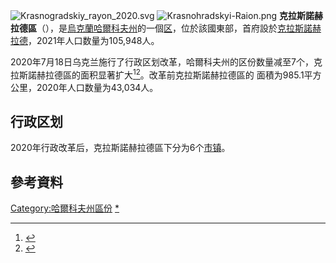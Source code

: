 [[File:Krasnogradskiy_rayon_2020.svg|thumb]]
[[Image:Krasnohradskyi-Raion.png|thumb]]
'''克拉斯諾赫拉德區'''（{{lang-uk|Красноградський район}}），是[[烏克蘭|烏克蘭]][[哈爾科夫州|哈爾科夫州]]的一個[[区_(乌克兰)|区]]，位於該國東部，首府設於[[克拉斯諾赫拉德|克拉斯諾赫拉德]]，2021年人口数量为105,948人。

2020年7月18日乌克兰施行了行政区划改革，哈爾科夫州的区份数量减至7个，克拉斯諾赫拉德區的面积显著扩大<ref>{{Cite news |date=2020-07-18 |script-title=uk:Про утворення та ліквідацію районів. Постанова Верховної Ради України № 807-ІХ. |language=uk |url=http://www.golos.com.ua/article/333466 |access-date=2020-10-03 |work=Голос України |archive-date=2021-07-09 |archive-url=https://web.archive.org/web/20210709121303/http://www.golos.com.ua/article/333466 }}</ref><ref name="2020_reform_maps">{{Cite web |date=2020-07-17 |script-title=uk:Нові райони: карти + склад |url=https://www.minregion.gov.ua/press/news/novi-rajony-karty-sklad/ |access-date=2022-04-15 |language=uk |website=Міністерство розвитку громад та територій України |archive-date=2022-02-25 |archive-url=https://web.archive.org/web/20220225102502/https://www.minregion.gov.ua/press/news/novi-rajony-karty-sklad/ }}</ref>。改革前克拉斯諾赫拉德區的
面積为985.1平方公里，2020年人口数量为43,034人。

== 行政区划 ==
2020年行政改革后，克拉斯諾赫拉德區下分为6个[[烏克蘭市鎮|市镇]]。

==參考資料==
{{Reflist}}

{{Kharkiv-geo-stub}}

{{DEFAULTSORT:Красноградський район}}
[[Category:哈爾科夫州區份|Category:哈爾科夫州區份]]
[[Category:克拉斯諾赫拉德區|*]]
